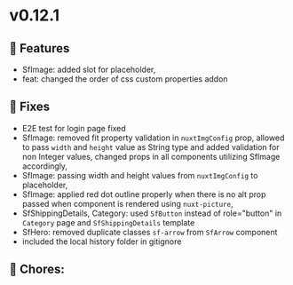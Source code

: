 
<Meta title="Releases/v0.12.x - Latest/v0.12.1/Change log" />

# v0.12.1

## 🚀 Features

- SfImage: added slot for placeholder,
- feat: changed the order of css custom properties addon

## 🐛 Fixes

- E2E test for login page fixed 
- SfImage: removed fit property validation in `nuxtImgConfig` prop, allowed to pass `width` and `height` value as String type and added validation for non Integer values, changed props in all components utilizing SfImage accordingly,
- SfImage: passing width and height values from `nuxtImgConfig` to placeholder,
- SfImage: applied red dot outline properly when there is no alt prop passed when component is rendered using `nuxt-picture`,
- SfShippingDetails, Category: used `SfButton` instead of role="button" in `Category` page and `SfShippingDetails` template
- SfHero: removed duplicate classes `sf-arrow` from `SfArrow` component
- included the local history folder in gitignore

## 🧹 Chores:

